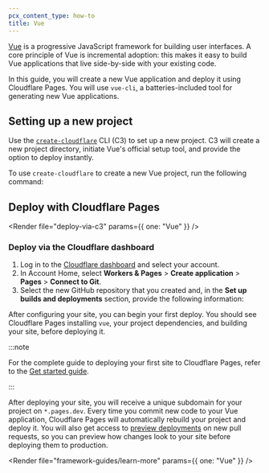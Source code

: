 ```yaml
---
pcx_content_type: how-to
title: Vue
---
```



[Vue](https://vuejs.org/) is a progressive JavaScript framework for building user interfaces. A core principle of Vue is incremental adoption: this makes it easy to build Vue applications that live side-by-side with your existing code.

In this guide, you will create a new Vue application and deploy it using Cloudflare Pages. You will use `vue-cli`, a batteries-included tool for generating new Vue applications.

## Setting up a new project

Use the [`create-cloudflare`](https://www.npmjs.com/package/create-cloudflare) CLI (C3) to set up a new project. C3 will create a new project directory, initiate Vue's official setup tool, and provide the option to deploy instantly.

To use `create-cloudflare` to create a new Vue project, run the following command:

<PackageManagers
	type="create"
	pkg="cloudflare@latest"
	args="my-vue-app --framework=vue"
/>

<Render file="tutorials-before-you-start" />

<Render file="framework-guides/create-github-repository_no_init" />

## Deploy with Cloudflare Pages

<Render file="deploy-via-c3" params={{ one: "Vue" }} />

### Deploy via the Cloudflare dashboard

1. Log in to the [Cloudflare dashboard](https://dash.cloudflare.com/) and select your account.
2. In Account Home, select **Workers & Pages** > **Create application** > **Pages** > **Connect to Git**.
3. Select the new GitHub repository that you created and, in the **Set up builds and deployments** section, provide the following information:

<div>

<PagesBuildPreset framework="vue" />

</div>

After configuring your site, you can begin your first deploy. You should see Cloudflare Pages installing `vue`, your project dependencies, and building your site, before deploying it.

:::note

For the complete guide to deploying your first site to Cloudflare Pages, refer to the [Get started guide](/pages/get-started/).

:::

After deploying your site, you will receive a unique subdomain for your project on `*.pages.dev`.
Every time you commit new code to your Vue application, Cloudflare Pages will automatically rebuild your project and deploy it. You will also get access to [preview deployments](/pages/configuration/preview-deployments/) on new pull requests, so you can preview how changes look to your site before deploying them to production.

<Render file="framework-guides/learn-more" params={{ one: "Vue" }} />

